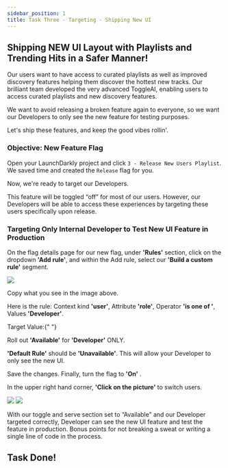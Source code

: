```yaml
---
sidebar_position: 1
title: Task Three - Targeting - Shipping New UI
---
```


## Shipping NEW UI Layout with Playlists and Trending Hits in a Safer Manner!

Our users want to have access to curated playlists as well as improved discovery features helping them discover the hottest new tracks. Our brilliant team developed the very advanced ToggleAI, enabling users to access curated playlists and new discovery features.

We want to avoid releasing a broken feature again to everyone, so we want our Developers to only see the new feature for testing purposes.

Let's ship these features, and keep the good vibes rollin'.

### Objective\: New Feature Flag
Open your LaunchDarkly project and click `3 - Release New Users Playlist`. We saved time and created the `Release` flag for you.

Now, we're ready to target our Developers.

This feature will be toggled “off” for most of our users.  However, our Developers will be able to access these experiences by targeting these users specifically upon release.

### Targeting Only Internal Developer to Test New UI Feature in Production

On the flag details page for our new flag, under **'Rules'** section, click on the dropdown **'Add rule'**, and within the Add rule, select our **'Build a custom rule'** segment.

<img src='/developerTarget.png' />

Copy what you see in the image above. 

Here is the rule: Context kind **'user'**, Attribute  **'role'**, Operator **'is one of '**, Values **'Developer'**.

<div className="flex items-center space-x-3">
  <span className="text-lg text-blue-500 font-bold">
    Target Value:{" "}
  </span>
    <CopyField value="Developer" client:load />
</div>

Roll out **'Available'** for **'Developer'** ONLY. 


**'Default Rule'** should be  **'Unavailable'**. This will allow your Developer to only see the new UI.

Save the changes. Finally, turn the flag to **'On'** .


In the upper right hand corner,  **'Click on the picture'** to switch users.

<img src='/newUIStandardUser.png' />

<img src='/newUIDeveloperOnly.png' />

With our toggle and serve section set to “Available” and our Developer targeted correctly, Developer can see the new UI feature and test the feature in production. Bonus points for not breaking a sweat or writing a single line of code in the process.

## Task Done!
